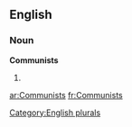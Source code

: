 ==English==

===Noun===
'''Communists'''

# {{plural of|[[Communist]]}}

[[Category:English plurals]]

[[ar:Communists]]
[[fr:Communists]]